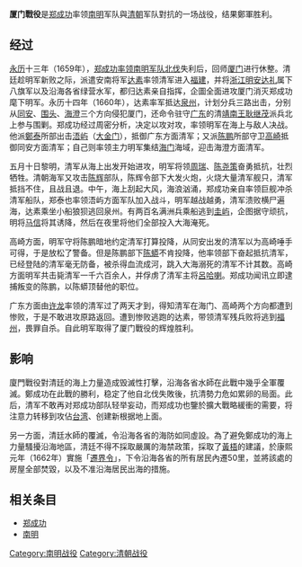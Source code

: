 {{Refimprove|time=2010-05-05}}
'''厦门戰役'''是[[郑成功|郑成功]]率领[[南明|南明]]军队與[[清朝|清朝]]军队對抗的一场战役，结果鄭軍胜利。

== 经过 ==
[[永曆_(南明)|永历]]十三年（1659年），[[鄭成功北伐|郑成功率领南明军队北伐]]失利后，回师[[厦门|厦门]]进行休整。清廷趁明军新败之际，派遣安南将军[[达素|达素]]率领清军进入[[福建|福建]]，并将[[浙江|浙江]][[明安达礼|明安达礼]]属下八旗军以及沿海各省绿营水军，都归达素亲自指挥，企圖全面进攻厦门消灭郑成功麾下明军。永历十四年（1660年），达素率军抵达[[泉州|泉州]]，计划分兵三路出击，分别从[[同安|同安]]、[[围头|围头]]、[[海澄镇|海澄]]三个方向侵犯厦门，还命令驻守[[广东|广东]]的清[[靖南王|靖南王]][[耿继茂|耿继茂]]派兵北上参与围剿。郑成功经过周密分析，决定以攻对攻，率领明军在海上与敌人决战。他派[[鄭泰_(明朝)|鄭泰]]所部出击[[浯屿|浯屿]]（[[大金门|大金门]]），抵御广东方面清军；又派[[陈鹏|陈鹏]]所部守卫[[高崎|高崎]]抵御同安方面清军；自己则率领主力明军集结[[海门|海门]]海域，迎击海澄方面清军。

五月十日黎明，清军从海上出发开始进攻，明军将领[[周瑞|周瑞]]、[[陈尧策|陈尧策]]奋勇抵抗，壮烈牺牲。清朝海军又攻击[[陈辉|陈辉]]部队，陈辉令部下大发火炮，火烧大量清军舰只，清军抵挡不住，且战且退。中午，海上刮起大风，海浪汹涌，郑成功亲自率领巨舰冲杀清军船队，郑泰也率领浯屿方面军队加入战斗，明军越战越勇，清军溃败横尸遍海，达素乘坐小船狼狈逃回泉州。有两百名满洲兵乘船逃到[[圭屿|圭屿]]，企图据守顽抗，明将[[馬信_(東寧)|马信]]将其诱降，然后在夜里将他们全部投入大海淹死。

高崎方面，明军守将陈鹏暗地约定清军打算投降，从同安出发的清军以为高崎唾手可得，于是放松了警备。但是陈鹏部下[[陈蟒|陈蟒]]不肯投降，他率领部下奋起抵抗清军，已经登陆的清军毫无防备，被杀得血流成河，跳入大海溺死的清军不计其数。高崎方面明军共击毙清军一千六百余人，并俘虏了清军主将[[呂哈喇|呂哈喇]]。郑成功闻讯立即逮捕叛变的陈鹏，以陈蟒顶替他的职位。

广东方面由[[许龙|许龙]]率领的清军过了两天才到，得知清军在海门、高崎两个方向都遭到惨败，于是不敢进攻原路返回。遭到惨败逃跑的达素，带领清军残兵败将逃到[[福州|福州]]，畏罪自杀。自此明军取得了厦门戰役的辉煌胜利。

== 影响 ==

廈門戰役對清廷的海上力量造成毁滅性打擊，沿海各省水師在此戰中幾乎全軍覆滅。鄭成功在此戰的勝利，稳定了他自北伐失敗後，抗清勢力危如累卵的局面。此后，清军不敢再对郑成功部队轻举妄动，而郑成功也鑒於擴大戰略緩衝的需要，将注意力转移到攻佔[[台湾|台湾]]、创建新根据地上面。

另一方面，清廷水師的覆滅，令沿海各省的海防如同虛設。為了避免鄭成功的海上力量騷擾沿海地區，清廷不得不採取嚴厲的海禁政策，採取了[[黃梧|黃梧]]的建議，於康熙元年（1662年）實施「[[遷界令|遷界令]]」，下令沿海各省的所有居民內遷50里，並將該處的房屋全部焚毀，以及不准沿海居民出海的措施。

== 相关条目 ==
*[[郑成功|郑成功]]
*[[南明|南明]]
{{南明抗清战争}}
{{明朝歷史事件}}
[[Category:南明战役|Category:南明战役]]
[[Category:清朝战役|Category:清朝战役]]